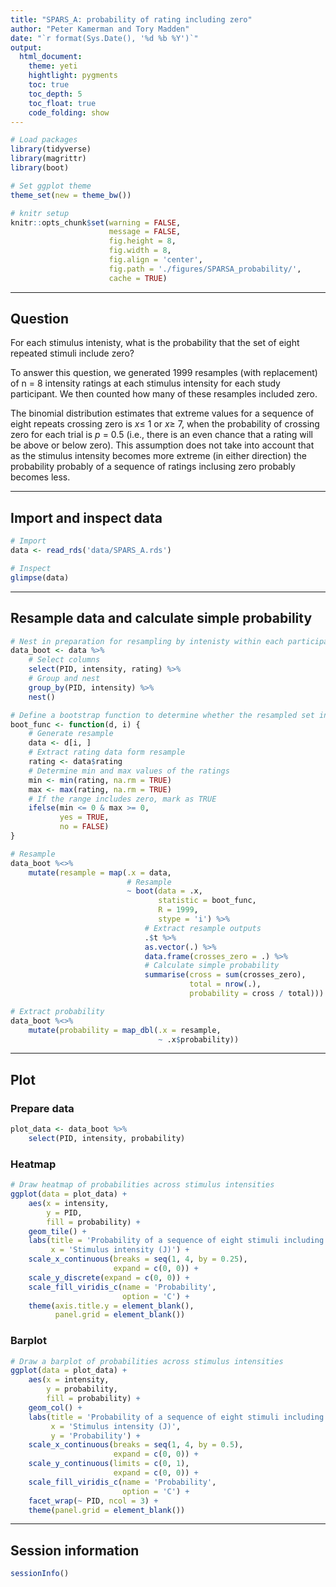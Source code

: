 ```yaml
---
title: "SPARS_A: probability of rating including zero"
author: "Peter Kamerman and Tory Madden"
date: "`r format(Sys.Date(), '%d %b %Y')`"
output: 
  html_document:
    theme: yeti
    hightlight: pygments
    toc: true
    toc_depth: 5
    toc_float: true
    code_folding: show
---
```


```r
# Load packages
library(tidyverse)
library(magrittr)
library(boot)

# Set ggplot theme
theme_set(new = theme_bw())

# knitr setup
knitr::opts_chunk$set(warning = FALSE,
                      message = FALSE,
                      fig.height = 8,
                      fig.width = 8,
                      fig.align = 'center',
                      fig.path = './figures/SPARSA_probability/',
                      cache = TRUE)
```

----

## Question
For each stimulus intenisty, what is the probability that the set of eight repeated stimuli include zero?

To answer this question, we generated 1999 resamples (with replacement) of n = 8 intensity ratings at each stimulus intensity for each study participant. We then counted how many of these resamples included zero. 

The binomial distribution estimates that extreme values for a sequence of eight repeats crossing zero is $x \leq$ 1 or $x \geq$ 7, when the probability of crossing zero for each trial is _p_ = 0.5 (i.e., there is an even chance that a rating will be above or below zero). This assumption does not take into account that as the stimulus intensity becomes more extreme (in either direction) the probability probably of a sequence of ratings inclusing zero probably becomes less. 

----

## Import and inspect data

```r
# Import
data <- read_rds('data/SPARS_A.rds')

# Inspect
glimpse(data)
```

----

## Resample data and calculate simple probability

```r
# Nest in preparation for resampling by intenisty within each participant
data_boot <- data %>%
    # Select columns
    select(PID, intensity, rating) %>% 
    # Group and nest
    group_by(PID, intensity) %>%
    nest()

# Define a bootstrap function to determine whether the resampled set includes zero
boot_func <- function(d, i) {
    # Generate resample
    data <- d[i, ]
    # Extract rating data form resample
    rating <- data$rating
    # Determine min and max values of the ratings
    min <- min(rating, na.rm = TRUE)
    max <- max(rating, na.rm = TRUE)
    # If the range includes zero, mark as TRUE
    ifelse(min <= 0 & max >= 0,
           yes = TRUE,
           no = FALSE)
}

# Resample
data_boot %<>% 
    mutate(resample = map(.x = data, 
                          # Resample
                          ~ boot(data = .x,
                                 statistic = boot_func,
                                 R = 1999,
                                 stype = 'i') %>% 
                              # Extract resample outputs
                              .$t %>% 
                              as.vector(.) %>% 
                              data.frame(crosses_zero = .) %>% 
                              # Calculate simple probability
                              summarise(cross = sum(crosses_zero),
                                        total = nrow(.),
                                        probability = cross / total)))

# Extract probability
data_boot %<>%
    mutate(probability = map_dbl(.x = resample,
                                 ~ .x$probability))
```

----

## Plot

### Prepare data

```r
plot_data <- data_boot %>% 
    select(PID, intensity, probability)
```

### Heatmap

```r
# Draw heatmap of probabilities across stimulus intensities
ggplot(data = plot_data) +
    aes(x = intensity,
        y = PID,
        fill = probability) +
    geom_tile() +
    labs(title = 'Probability of a sequence of eight stimuli including zero',
         x = 'Stimulus intensity (J)') +
    scale_x_continuous(breaks = seq(1, 4, by = 0.25),
                       expand = c(0, 0)) +
    scale_y_discrete(expand = c(0, 0)) +
    scale_fill_viridis_c(name = 'Probability',
                         option = 'C') +
    theme(axis.title.y = element_blank(),
          panel.grid = element_blank())
```


### Barplot

```r
# Draw a barplot of probabilities across stimulus intensities
ggplot(data = plot_data) +
    aes(x = intensity,
        y = probability,
        fill = probability) +
    geom_col() +
    labs(title = 'Probability of a sequence of eight stimuli including zero',
         x = 'Stimulus intensity (J)',
         y = 'Probability') +
    scale_x_continuous(breaks = seq(1, 4, by = 0.5),
                       expand = c(0, 0)) +
    scale_y_continuous(limits = c(0, 1),
                       expand = c(0, 0)) +
    scale_fill_viridis_c(name = 'Probability',
                         option = 'C') +
    facet_wrap(~ PID, ncol = 3) +
    theme(panel.grid = element_blank())
```

----

## Session information

```r
sessionInfo()
```
